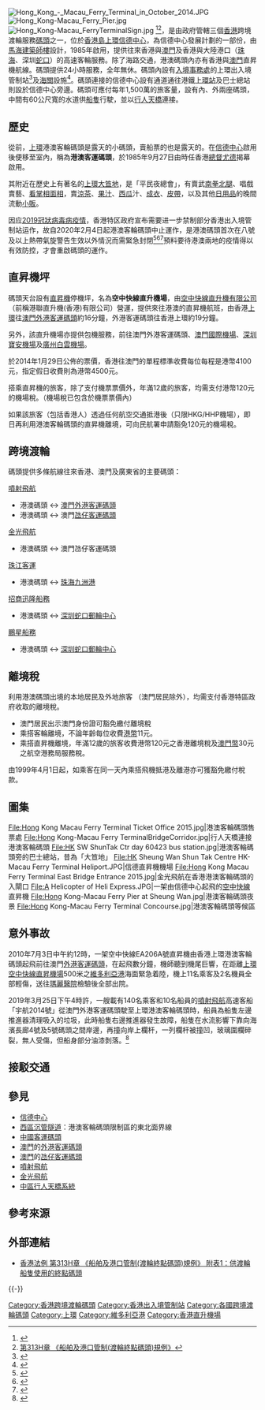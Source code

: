 {{refimprove|time=2018-07-20T02:13:51+00:00}}
[[File:Hong_Kong_-_Macau_Ferry_Terminal_in_October_2014.JPG|thumb]]
[[File:Hong_Kong-Macau_Ferry_Pier.jpg|thumb]]
[[File:Hong_Kong-Macau_FerryTerminalSign.jpg|thumb]]
{{engname|港澳碼頭|Hong Kong - Macau Ferry Terminal}}<ref>{{Cite web |url=http://www.sb.gov.hk/chi/special/bound/control.htm |title=香港保安局-區域界線管制 |accessdate=2010-07-05 |archive-date=2020-11-29 |archive-url=https://web.archive.org/web/20201129202246/https://www.sb.gov.hk/chi/special/bound/control.htm |dead-url=no }}</ref><ref>[https://www.elegislation.gov.hk/hk/cap313H!zh-Hant-HK?xpid=ID_1438402980595_001 第313H章 《船舶及港口管制(渡輪終點碼頭)規例》]</ref>，是由政府管轄三個[[香港|香港]]跨境渡輪服務[[碼頭|碼頭]]之一，位於[[香港島|香港島]][[上環|上環]][[信德中心|信德中心]]，為信德中心發展計劃的一部份，由[[馬海（建築顧問）|馬海建築師樓]]設計，1985年啟用，提供往來香港與[[澳門|澳門]]及香港與大陸港口（[[珠海市|珠海]]、深圳[[蛇口工業區|蛇口]]）的高速客輪服務。除了海路交通，港澳碼頭內亦有香港與[[澳門|澳門]]直昇機航線。碼頭提供24小時服務，全年無休。碼頭內設有[[入境事務處|入境事務處]]的上環出入境管制站<ref>{{Cite web |url=https://www.immd.gov.hk/hkt/contactus/control_points.html |title=入境事務處出入境管制站地點 |accessdate=2019-09-05 |archive-date=2018-08-04 |archive-url=https://web.archive.org/web/20180804231456/https://www.immd.gov.hk/hkt/contactus/control_points.html |dead-url=no }}</ref>及[[海關|海關]]設施<ref>{{Cite web |url=https://www.customs.gov.hk/tc/contact_us/passenger_clearance/index.html |title=香港海關旅客清關 - 查詢 |accessdate=2019-09-05 |archive-date=2019-09-05 |archive-url=https://web.archive.org/web/20190905081007/https://www.customs.gov.hk/tc/contact_us/passenger_clearance/index.html |dead-url=no }}</ref>。碼頭連接的信德中心設有通道通往港鐵[[上環站|上環站]]及巴士總站則設於信德中心旁邊。碼頭可應付每年1,500萬的旅客量，設有內、外兩座碼頭，中間有60公尺寬的水道供[[船舶|船隻]]行駛，並以[[行人天橋|行人天橋]]連接。

== 歷史 ==
從前，[[上環|上環]]港澳客輪碼頭是露天的小碼頭，賣船票的也是露天的。在[[信德中心|信德中心]]啟用後便移至室內，稱為'''港澳客運碼頭'''，於1985年9月27日由時任香港[[總督|總督]][[尤德|尤德]]揭幕啟用。

其附近在歷史上有著名的[[上環大笪地|上環大笪地]]，是「平民夜總會」，有賣武[[南拳|南拳]][[北腿|北腿]]、唱戲賣藝、[[掌相|看掌相]][[面相|面相]]，賣[[涼茶|涼茶]]、[[果汁|果汁]]、[[西瓜|西瓜]]汁、[[成衣|成衣]]、[[皮帶|皮帶]]，以及其他[[日用品|日用品]]的晚間流動[[小販|小販]]。

因应[[2019冠狀病毒病香港疫情|2019冠狀病毒病疫情]]，香港特区政府宣布需要进一步禁制部分香港出入境管制站运作，故自2020年2月4日起港澳客輪碼頭中止運作，是港澳碼頭首次在八號及以上熱帶氣旋警告生效以外情況而需緊急封閉<ref>{{Cite web|title=港澳海上客運明晨暫停 港人急買船票返港|url=https://hk.on.cc/hk/bkn/cnt/news/20200203/bkn-20200203185648018-0203_00822_001.html|accessdate=2021-02-26|work=on.cc東網|language=zh-hk|archive-date=2021-06-05|archive-url=https://web.archive.org/web/20210605155241/https://hk.on.cc/hk/bkn/cnt/news/20200203/bkn-20200203185648018-0203_00822_001.html|dead-url=no}}</ref><ref>{{Cite web|title=四口岸午夜起停止運作|url=http://www.news.gov.hk/chi/2020/02/20200203/20200203_182410_508.html|accessdate=2021-02-26|work=Hong Kong's Information Services Department|language=zh-hk|archive-date=2020-02-04|archive-url=https://web.archive.org/web/20200204121858/http://www.news.gov.hk/chi/2020/02/20200203/20200203_182410_508.html|dead-url=no}}</ref><ref>{{Cite web|title=港澳交通僅剩大橋 - 澳門日報電子版|url=http://www.macaodaily.com/html/2020-02/04/content_1413748.htm|accessdate=2021-02-26|work=www.macaodaily.com|archive-date=2020-03-27|archive-url=https://web.archive.org/web/20200327093620/http://www.macaodaily.com/html/2020-02/04/content_1413748.htm|dead-url=no}}</ref>預料要待港澳兩地的疫情得以有效防控，才會重啟碼頭的運作。

== 直昇機坪 ==
{{Infobox airport
| name          = 空中快線直昇機場<br />{{lang|en|Sheung Wan/ Sky Shuttle Heliport}}<ref>[[民航處|民航處]], [http://www.hkatc.gov.hk/HK_AIP/AIP/AD/HK_AD3.1.pdf  Aeronautical Information Publication, Part 3 - Aerodromes, AD 3] {{Wayback|url=http://www.hkatc.gov.hk/HK_AIP/AIP/AD/HK_AD3.1.pdf |date=20201128070849 }}</ref>
| image         = Shun Tak Heliport 201010.jpg
| image-width   = 250
| caption       = 空中快線直昇機場
| type          = 商業<br />國際<br />民航
| operator      = [[空中快線直升機有限公司|空中快線直升機有限公司]]<ref>英文名是 Sky Shuttle Helicopters Limited, 中文名稱由[[公司註冊處|公司註冊處]][http://www.icris.cr.gov.hk/ 網上查冊中心] {{Wayback|url=http://www.icris.cr.gov.hk/ |date=20201218023901 }}取得。</ref>
| city-served   = [[香港|香港]]
| elevation-f   = 107
| coordinates   = {{coord|22|18|32|N|113|54|52|E|type:airport}}
| pushpin_map   = Hong Kong
| pushpin_label = HHP
| IATA          = HHP
| ICAO          = VHSS
}}
碼頭天台設有[[直昇機|直昇機]]停機坪，名為'''空中快線直升機場'''，由[[空中快線直升機有限公司|空中快線直升機有限公司]]（前稱港聯直升機(香港)有限公司）營運，提供來往港澳的直昇機航班，由香港[[上環|上環]]往[[澳門|澳門]][[外港客運碼頭|外港客運碼頭]]約16分鐘，外港客運碼頭往香港上環約19分鐘。

另外，該直升機場亦提供包機服務，前往澳門外港客運碼頭、[[澳門國際機場|澳門國際機場]]、[[深圳寶安機場|深圳寶安機場]]及[[廣州白雲機場|廣州白雲機場]]。

於2014年1月29日公佈的票價，香港往澳門的單程標準收費每位每程是港幣4100元，指定假日收費則為港幣4500元。

搭乘直昇機的旅客，除了支付機票票價外，年滿12歲的旅客，均需支付港幣120元的機場稅。（機場稅已包含於機票票價內）

如果該旅客（包括香港人）透過任何航空交通抵港後（只限HKG/HHP機場），即日再利用港澳客輪碼頭的直昇機離境，可向民航署申請豁免120元的機場稅。

== 跨境渡輪 ==
碼頭提供多條航線往來香港、澳門及廣東省的主要碼頭：

;[[噴射飛航|噴射飛航]]
* 港澳碼頭 ↔ [[澳門|澳門]][[外港客運碼頭|外港客運碼頭]]
* 港澳碼頭 ↔ 澳門[[氹仔客運碼頭|氹仔客運碼頭]]
;[[金光飛航|金光飛航]]
* 港澳碼頭 ↔ 澳門氹仔客運碼頭
;[[珠江客運|珠江客運]]
* 港澳碼頭 ↔ [[珠海|珠海]][[九洲港|九洲港]]
;[[招商迅隆船務|招商迅隆船務]]
* 港澳碼頭 ↔ [[深圳|深圳]][[蛇口郵輪中心|蛇口郵輪中心]]
;[[鵬星船務|鵬星船務]]
* 港澳碼頭 ↔ [[深圳|深圳]][[蛇口郵輪中心|蛇口郵輪中心]]

== 離境稅 ==
利用港澳碼頭出境的本地居民及外地旅客 （澳門居民除外），均需支付香港特區政府收取的離境稅。
*澳門居民出示澳門身份證可豁免繳付離境稅
*乘搭客輪離境，不論年齡每位收費[[港幣|港幣]]11元。
*乘搭直昇機離境，年滿12歲的旅客收費港幣120元之香港離境稅及[[澳門幣|澳門幣]]30元之航空港務局服務稅。
由1999年4月1日起，如乘客在同一天內乘搭飛機抵港及離港亦可獲豁免繳付稅款。

==圖集==
<gallery>
File:Hong Kong Macau Ferry Terminal Ticket Office 2015.jpg|港澳客輪碼頭售票處
File:Hong Kong-Macau Ferry TerminalBridgeCorridor.jpg|行人天橋連接港澳客輪碼頭
File:HK SW ShunTak Ctr day 60423 bus station.jpg|港澳客輪碼頭旁的巴士總站，昔為「大笪地」
File:HK Sheung Wan Shun Tak Centre HK-Macau Ferry Terminal Heliport.JPG|信德直昇機機場
File:Hong Kong Macau Ferry Terminal East Bridge Entrance 2015.jpg|金光飛航在香港港澳客輪碼頭的入閘口
File:A Helicopter of Heli Express.JPG|一架由信德中心起飛的[[空中快線|空中快線]]直昇機
<!--File:Agusta Westland AW139 B-MHL.jpg|現時空中快線機隊中其中一部AW139型直昇機(B-MHL)-->
File:Hong Kong-Macau Ferry Pier at Sheung Wan.jpg|港澳客輪碼頭夜景
File:Hong Kong-Macau Ferry Terminal Concourse.jpg|港澳客輪碼頭等候區
</gallery>

==意外事故==
{{main|空中快線EA206A號直昇機事故}}
2010年7月3日中午約12時，一架空中快線EA206A號直昇機由香港上環港澳客輪碼頭起飛前往澳門[[外港客運碼頭|外港客運碼頭]]，在起飛數分鐘，機師聽到機尾巨響，在距離[[上環|上環]][[空中快線直昇機場|空中快線直昇機場]]500米之[[維多利亞港|維多利亞港]]海面緊急着陸，機上11名乘客及2名機員全部輕傷，送往[[瑪麗醫院|瑪麗醫院]]檢驗後全部出院。

2019年3月25日下午4時許，一艘載有140名乘客和10名船員的[[噴射飛航|噴射飛航]]高速客船「宇航2014號」從澳門外港客運碼頭駛至上環港澳客輪碼頭時，船員為船隻左邊推進器清理吸入的垃圾，此時船隻右邊推進器發生故障，船隻在水流影響下靠向海濱長廊4號及5號碼頭之間岸邊，再撞向岸上欄杆，一列欄杆被撞凹，玻璃圍欄碎裂，無人受傷，但船身部分油漆剝落。<ref>{{Cite news |url=https://orientaldaily.on.cc/cnt/news/20190326/00176_030.html |title=噴射船撞爆碼頭圍欄 |date=2019-03-25 |work=東方日報 |accessdate=2019-03-26 |archive-date=2020-12-02 |archive-url=https://web.archive.org/web/20201202102939/https://orientaldaily.on.cc/cnt/news/20190326/00176_030.html |dead-url=no }}</ref>

== 接駁交通 ==
{{參見|中環（港澳碼頭）巴士總站|上環站}}

== 參見 ==
* [[信德中心|信德中心]]
* [[西區沉管隧道|西區沉管隧道]]：港澳客輪碼頭限制區的東北面界線
* [[中國客運碼頭|中國客運碼頭]]
* [[澳門|澳門]]的[[外港客運碼頭|外港客運碼頭]]
* [[澳門|澳門]]的[[氹仔客運碼頭|氹仔客運碼頭]]
* [[噴射飛航|噴射飛航]]
* [[金光飛航|金光飛航]]
* [[中區行人天橋系統|中區行人天橋系統]]

== 參考來源 ==
{{reflist|2}}

==外部連結==
{{commons category|Hong Kong-Macau Ferry Pier, Hong Kong}}
*[https://www.elegislation.gov.hk/hk/cap313H!zh-Hant-HK?xpid=ID_1438402980595_001 香港法例 第313H章 《船舶及港口管制(渡輪終點碼頭)規例》 附表1：供渡輪船隻使用的終點碼頭]

{{-}}
{{香港渡輪碼頭|nocat}}
{{香港出入境管制站}}
{{珠三角交通}}

[[Category:香港跨境渡輪碼頭|Category:香港跨境渡輪碼頭]]
[[Category:香港出入境管制站|Category:香港出入境管制站]]
[[Category:各國跨境渡輪碼頭|Category:各國跨境渡輪碼頭]]
[[Category:上環|Category:上環]]
[[Category:維多利亞港|Category:維多利亞港]]
[[Category:香港直升機場|Category:香港直升機場]]